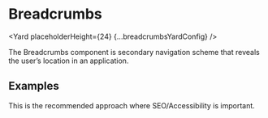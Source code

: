 <!--
Copyright (c) Uber Technologies, Inc.

This source code is licensed under the MIT license found in the
LICENSE file in the root directory of this source tree.
-->





<SEO
  description="The Breadcrumbs component is a secondary navigation scheme that reveals the user’s location in an application."
  keywords="breadcrumbs, react breadcrumbs"
/>


# Breadcrumbs

<Yard placeholderHeight={24} {...breadcrumbsYardConfig} />

The Breadcrumbs component is secondary navigation scheme that reveals
the user’s location in an application.

## Examples

<Example title="Breadcrumbs basic usage" path="breadcrumbs/basic.js">
  <BasicBreadcrumbs />
</Example>

<Example title="Breadcrumbs with pseudo separators" path="breadcrumbs/pseudo.js">
  <PseudoBreadcrumbs />
</Example>

This is the recommended approach where SEO/Accessibility is important.

<Exports component={BreadcrumbsExports} title="Breadcrumbs exports" path="baseui/breadcrumbs" />
